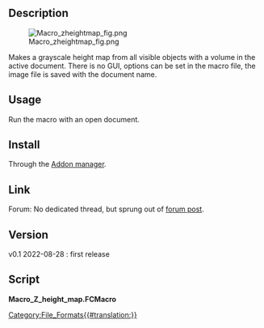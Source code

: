 <languages/>
<translate>

<!--T:1-->
{{Macro
|Name=Macro Z Height Map
|Description=Makes a grayscale height map in Z.
|Author=heda
|Version=0.1
|Date=2022-08-28
}}

==Description== <!--T:2-->

<!--T:3-->
[[File:Macro_zheightmap_fig.png]]

<!--T:4-->
Makes a grayscale height map from all visible objects with a volume in the active document. There is no GUI, options can be set in the macro file, the image file is saved with the document name.

==Usage== <!--T:5-->

<!--T:6-->
Run the macro with an open document.

==Install== <!--T:7-->

<!--T:8-->
Through the [[Std_AddonMgr|Addon manager]].

==Link== <!--T:9-->

<!--T:10-->
Forum: No dedicated thread, but sprung out of [https://forum.freecad.org/viewtopic.php?f=3&t=71247 forum post].

==Version== <!--T:11-->

<!--T:12-->
v0.1 2022-08-28 : first release

==Script== <!--T:13-->

</translate>
'''Macro_Z_height_map.FCMacro'''

{{MacroCode|code=
#!/usr/bin/env python3
# -*- coding: utf-8 -*-

# ***************************************************************************
# *   Copyright (c) 2022 heda <heda @ freecad forum>                        *
# *                                                                         *
# *   This file is part of the FreeCAD CAx development system.              *
# *                                                                         *
# *   This program is free software; you can redistribute it and/or modify  *
# *   it under the terms of the GNU Lesser General Public License (LGPL)    *
# *   as published by the Free Software Foundation; either version 2 of     *
# *   the License, or (at your option) any later version.                   *
# *   for detail see the LICENCE text file.                                 *
# *                                                                         *
# *   This program is distributed in the hope that it will be useful,       *
# *   but WITHOUT ANY WARRANTY; without even the implied warranty of        *
# *   MERCHANTABILITY or FITNESS FOR A PARTICULAR PURPOSE.  See the         *
# *   GNU Library General Public License for more details.                  *
# *                                                                         *
# *   You should have received a copy of the GNU Library General Public     *
# *   License along with this program; if not, write to the Free Software   *
# *   Foundation, Inc., 59 Temple Place, Suite 330, Boston, MA  02111-1307  *
# *   USA                                                                   *
# *                                                                         *
# ***************************************************************************


__Name__ = 'Z_height_map'
__Comment__ = 'Makes a grayscale heightmap in z'
__Author__ = 'heda @ fc-forum'
__Version__ = '0.1'
__Date__ = '2022-08-28'
__License__ = 'LGPL-2.0-or-later'
__Web__ = ''
__Wiki__ = 'https://wiki.freecadweb.org/Macro_Z_height_map'
__Icon__ = ''
__Help__ = 'Run macro and heightmap is created.'
__Status__ = 'Stable'
__Requires__ = 'tested on FreeCAD v0.20'
__Communication__ = 'forum'
__Files__ = ''


__doc__ = """
Makes the grayscale height map for all visible root objects with a volume
from the active document.

No gui, options can be set in macro-file.

png file saved with document name.
"""

import numpy as np
import matplotlib.pyplot as plt
from PIL import Image

pxpmm = 1 # pixels per mm
# adjust pxpmm up/down if there are bands in the heightmap
pad = 2
grayscale_compress = 0.1 # range 0 - 1
invert = False # grayscale, high is white with False

IMSHOW = True
IMSAVE = True
IMRESIZE = False # only saved pil-image, quicker than increase of pxpmm
imwidth = 500 # resizing does give artefacts, can change interpolation...

doc = App.ActiveDocument

shapes = list()
for obj in doc.Objects:
    if hasattr(obj, 'Shape'):
        if hasattr(obj.Shape, 'Volume'):
            if obj.Shape.Volume > 0:
                if obj.ViewObject.Visibility:
                    shapes.append(obj.Shape)

xmin, ymin, zmin =  (min((getattr(shp.BoundBox, f'{which}Min')
                          for shp in shapes)) for which in 'XYZ')
xmax, ymax, zmax =  (max((getattr(shp.BoundBox, f'{which}Max')
                          for shp in shapes)) for which in 'XYZ')

xspan, yspan, zspan = xmax - xmin, ymax - ymin, zmax - zmin
w, h = (int(span * pxpmm) for span in (xspan, yspan))
pic = np.zeros((w + 1, h + 1, len(shapes)))

print('w x h --> {} x {}'.format(w, h))
print('working on pixels, might take a while...')

for i, shape in enumerate(shapes):
    pv = shape.getPoints(1/pxpmm)
    zpoints = (p for p, v in zip(*pv) if v.z > 0)
    for zpoint in zpoints:
        x = round((zpoint.x - xmin) / xspan * w)
        y = round((zpoint.y - ymin) / yspan * h)
        pic[x, y, i] = zpoint.z

print('pic loop done')

pic = (pic.max(axis=2) - zmin) / zspan
im = np.zeros((w + 1 + 2 * pad, h + 1 + 2 * pad))
pic = (1 - grayscale_compress) * pic + grayscale_compress
im[pad:pad + w + 1, pad:pad + h + 1] = pic
im = (im.T * 255).astype(np.uint8)
h, w = im.shape

if invert:
    im = 255 - im
    print('grayscale inverted')

if IMSHOW:
    plt.imshow(im, cmap='gray', interpolation='none')
    plt.grid(color='r')
    plt.show()

if IMSAVE:
    with Image.fromarray(im, mode='L') as pim:
        if IMRESIZE:
            pim = pim.resize((imwidth, int(h * imwidth / w)),
                             Image.Resampling.LANCZOS)
            print('resized to:', pim.size)
        pim.save('{}.png'.format(doc.Name), mode='L')

print('height map done')
}}

[[Category:File_Formats{{#translation:}}]]